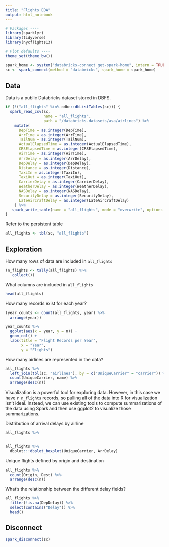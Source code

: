 ```yaml
---
title: "Flights EDA"
output: html_notebook
---
```


```r
# Packages ----
library(sparklyr)
library(tidyverse)
library(nycflights13)

# Plot defaults ----
theme_set(theme_bw())
```

```r
spark_home <- system("databricks-connect get-spark-home", intern = TRUE)
sc <- spark_connect(method = "databricks", spark_home = spark_home)
```

## Data
Data is a public Databricks dataset stored in DBFS.
```r
if (!("all_flights" %in% odbc::dbListTables(sc))) {
  spark_read_csv(sc, 
                 name = "all_flights", 
                 path = "/databricks-datasets/asa/airlines") %>% 
    mutate(
      DepTime = as.integer(DepTime),
      ArrTime = as.integer(ArrTime),
      TailNum = as.integer(TailNum),
      ActualElapsedTime = as.integer(ActualElapsedTime),
      CRSElapsedTime = as.integer(CRSElapsedTime),
      AirTime = as.integer(AirTime),
      ArrDelay = as.integer(ArrDelay),
      DepDelay = as.integer(DepDelay),
      Distance = as.integer(Distance),
      TaxiIn = as.integer(TaxiIn),
      TaxiOut = as.integer(TaxiOut),
      CarrierDelay = as.integer(CarrierDelay),
      WeatherDelay = as.integer(WeatherDelay),
      NASDelay = as.integer(NASDelay),
      SecurityDelay = as.integer(SecurityDelay),
      LateAircraftDelay = as.integer(LateAircraftDelay)
    ) %>% 
   spark_write_table(name = "all_flights", mode = "overwrite", options = list(path = "dbfs:/flights")) 
}
```

Refer to the persistent table
```r
all_flights <- tbl(sc, "all_flights")
```

## Exploration
How many rows of data are included in `all_flights`
```r
(n_flights <- tally(all_flights) %>% 
   collect())
```

What columns are included in `all_flights`
```r
head(all_flights)
```

How many records exist for each year?
```r
(year_counts <- count(all_flights, year) %>% 
  arrange(year))
```

```r
year_counts %>% 
  ggplot(aes(x = year, y = n)) +
  geom_col() +
  labs(title = "Flight Records per Year",
       x = "Year",
       y = "Flights")
```

How many airlines are represented in the data?
```r
all_flights %>% 
  left_join(tbl(sc, "airlines"), by = c("UniqueCarrier" = "carrier")) %>% 
  count(UniqueCarrier, name) %>% 
  arrange(desc(n))
```

Visualization is a powerful tool for exploring data. However, in this case we have `r n_flights` records, so pulling all of the data into R for visualization isn't ideal. Instead, we can use existing tools to compute summarizations of the data using Spark and then use ggplot2 to visualize those summarizations.

Distribution of arrival delays by airline
```r
all_flights %>% 
  
```


```r
all_flights %>% 
  dbplot:::dbplot_boxplot(UniqueCarrier, ArrDelay)
```

Unique flights defined by origin and destination
```r
all_flights %>% 
  count(Origin, Dest) %>% 
  arrange(desc(n))
```

What's the relationship between the different delay fields?
```r
all_flights %>% 
  filter(!is.na(DepDelay)) %>% 
  select(contains("Delay")) %>% 
  head()
```



## Disconnect
```r
spark_disconnect(sc)
```


